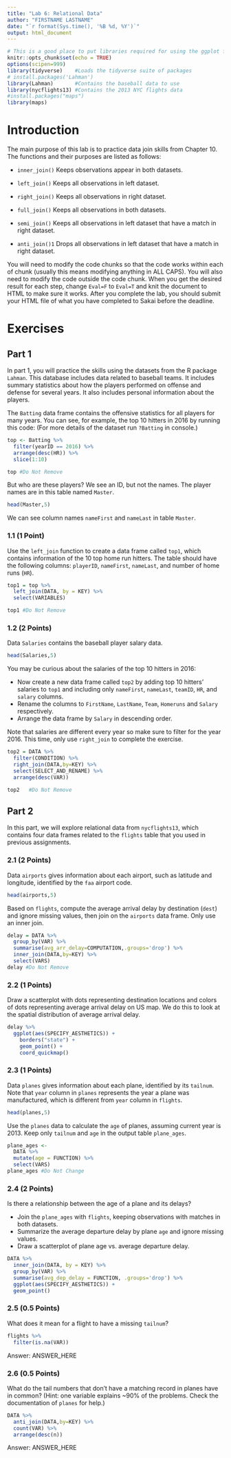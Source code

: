 ```yaml
---
title: "Lab 6: Relational Data"
author: "FIRSTNAME LASTNAME"
date: "`r format(Sys.time(), '%B %d, %Y')`"
output: html_document
---
```


```r
# This is a good place to put libraries required for using the ggplot function
knitr::opts_chunk$set(echo = TRUE)
options(scipen=999)
library(tidyverse)    #Loads the tidyverse suite of packages
# install.packages('Lahman')
library(Lahman)       #Contains the baseball data to use
library(nycflights13) #Contains the 2013 NYC flights data
#install.packages("maps")
library(maps)
```

# Introduction

The main purpose of this lab is to practice data join skills from Chapter 10. The functions and their purposes are listed as follows:

- `inner_join()` Keeps observations appear in both datasets.

- `left_join()` Keeps all observations in left dataset.

- `right_join()` Keeps all observations in right dataset.

- `full_join()` Keeps all observations in both datasets.

- `semi_join()` Keeps all observations in left dataset that have a match in right dataset.

- `anti_join()1` Drops all observations in left dataset that have a match in right dataset.

You will need to modify the code chunks so that the code works within each of chunk (usually this means modifying anything in ALL CAPS). You will also need to modify the code outside the code chunk. When you get the desired result for each step, change `Eval=F` to `Eval=T` and knit the document to HTML to make sure it works. After you complete the lab, you should submit your HTML file of what you have completed to Sakai before the deadline.

# Exercises

## Part 1

In part 1, you will practice the skills using the datasets from the R package `Lahman`. This database includes data related to baseball teams. It includes summary statistics about how the players performed on offense and defense for several years. It also includes personal information about the players.

The `Batting` data frame contains the offensive statistics for all players for many years. You can see, for example, the top 10 hitters in 2016 by running this code: (For more details of the dataset run `?Batting` in console.)
```r
top <- Batting %>% 
  filter(yearID == 2016) %>%
  arrange(desc(HR)) %>%
  slice(1:10)

top #Do Not Remove
```

But who are these players? We see an ID, but not the names. The player names are in this table named `Master`.

```r
head(Master,5)
```

We can see column names `nameFirst` and `nameLast` in table `Master`.

### 1.1 (1 Point)

Use the `left_join` function to create a data frame called `top1`, which contains information of the 10 top home run hitters. The table should have the following columns: `playerID`, `nameFirst`, `nameLast`, and number of home runs (`HR`).

```r
top1 = top %>% 
  left_join(DATA, by = KEY) %>%
  select(VARIABLES)

top1 #Do Not Remove
```

### 1.2 (2 Points)

Data `Salaries` contains the baseball player salary data. 

```r
head(Salaries,5)
```

You may be curious about the salaries of the top 10 hitters in 2016:

- Now create a new data frame called `top2` by adding top 10 hitters' salaries to `top1` and including only `nameFirst`, `nameLast`, `teamID`, `HR`, and `salary` columns. 
- Rename the columns to `FirstName`, `LastName`, `Team`, `Homeruns` and `Salary` respectively.
- Arrange the data frame by `Salary` in descending order. 

Note that salaries are different every year so make sure to filter for the year 2016. This time, only use `right_join` to complete the exercise.

```r
top2 = DATA %>%
  filter(CONDITION) %>%
  right_join(DATA,by=KEY) %>%
  select(SELECT_AND_RENAME) %>%
  arrange(desc(VAR))

top2   #Do Not Remove
```

## Part 2

In this part, we will explore relational data from `nycflights13`, which contains four data frames related to the `flights` table that you used in previous assignments.

### 2.1 (2 Points)

Data `airports` gives information about each airport, such as latitude and longitude, identified by the `faa` airport code.
```r
head(airports,5)
```

Based on `flights`, compute the average arrival delay by destination (`dest`) and ignore missing values, then join on the `airports` data frame. Only use an inner join.

```r
delay = DATA %>%
  group_by(VAR) %>%
  summarise(avg_arr_delay=COMPUTATION,.groups='drop') %>%
  inner_join(DATA,by=KEY) %>%
  select(VARS)
delay #Do Not Remove
```

### 2.2 (1 Points)

Draw a scatterplot with dots representing destination locations and colors of dots representing average arrival delay on US map. We do this to look at the spatial distribution of average arrival delay.
```r
delay %>%
  ggplot(aes(SPECIFY_AESTHETICS)) +
    borders("state") +
    geom_point() +
    coord_quickmap()
```

### 2.3 (1 Points)
Data `planes` gives information about each plane, identified by its `tailnum`. Note that `year` column in `planes` represents the year a plane was manufactured, which is different from `year` column in `flights`.

```r
head(planes,5)
```

Use the `planes` data to calculate the `age` of planes, assuming current year is 2013. Keep only `tailnum` and `age` in the output table `plane_ages`. 

```r
plane_ages <- 
  DATA %>%
  mutate(age = FUNCTION) %>%
  select(VARS)
plane_ages #Do Not Change
```

### 2.4 (2 Points)

Is there a relationship between the age of a plane and its delays? 

- Join the `plane_ages` with `flights`, keeping observations with matches in both datasets.
- Summarize the average departure delay by plane `age` and ignore missing values.
- Draw a scatterplot of plane age vs. average departure delay.

```r
DATA %>%
  inner_join(DATA, by = KEY) %>%
  group_by(VAR) %>%
  summarise(avg_dep_delay = FUNCTION, .groups='drop') %>%
  ggplot(aes(SPECIFY_AESTHETICS)) +
  geom_point()
```


### 2.5 (0.5 Points)

What does it mean for a flight to have a missing `tailnum`? 
```r
flights %>%
  filter(is.na(VAR))
```
Answer: ANSWER_HERE

### 2.6 (0.5 Points)

What do the tail numbers that don’t have a matching record in planes have in common? (Hint: one variable explains ~90% of the problems. Check the documentation of `planes` for help.) 

```r
DATA %>% 
  anti_join(DATA,by=KEY) %>%
  count(VAR) %>%
  arrange(desc(n))
```

Answer: ANSWER_HERE